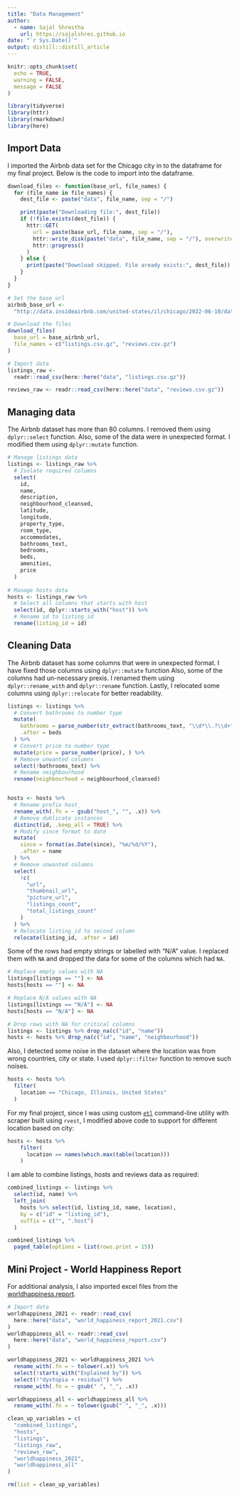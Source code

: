 ```yaml
---
title: "Data Management"
author:
  - name: Sajal Shrestha 
    url: https://sajalshres.github.io
date: "`r Sys.Date()`"
output: distill::distill_article
---
```


```r
knitr::opts_chunk$set(
  echo = TRUE,
  warning = FALSE,
  message = FALSE
)
```

```r
library(tidyverse)
library(httr)
library(rmarkdown)
library(here)
```

## Import Data

I imported the Airbnb data set for the Chicago city in to the dataframe for my final project. Below is the code to import into the dataframe.

```r
download_files <- function(base_url, file_names) {
  for (file_name in file_names) {
    dest_file <- paste("data", file_name, sep = "/")

    print(paste("Downloading file:", dest_file))
    if (!file.exists(dest_file)) {
      httr::GET(
        url = paste(base_url, file_name, sep = "/"),
        httr::write_disk(paste("data", file_name, sep = "/"), overwrite = TRUE),
        httr::progress()
      )
    } else {
      print(paste("Download skipped. File aready exists:", dest_file))
    }
  }
}

# Set the base url
airbnb_base_url <-
  "http://data.insideairbnb.com/united-states/il/chicago/2022-06-10/data"

# Download the files
download_files(
  base_url = base_airbnb_url,
  file_names = c("listings.csv.gz", "reviews.csv.gz")
)

# Import data
listings_raw <-
  readr::read_csv(here::here("data", "listings.csv.gz"))

reviews_raw <- readr::read_csv(here::here("data", "reviews.csv.gz"))
```

## Managing data

The Airbnb dataset has more than 80 columns. I removed them using `dplyr::select` function. Also, some of the data were in unexpected format. I modified them using `dplyr::mutate` function.

```r
# Manage listings data
listings <- listings_raw %>%
  # Isolate required columns
  select(
    id,
    name,
    description,
    neighbourhood_cleansed,
    latitude,
    longitude,
    property_type,
    room_type,
    accommodates,
    bathrooms_text,
    bedrooms,
    beds,
    amenities,
    price
  )
  
# Manage hosts data
hosts <- listings_raw %>%
  # Select all columns that starts with host
  select(id, dplyr::starts_with("host")) %>%
  # Rename id to listing_id
  rename(listing_id = id)
```


## Cleaning Data

The Airbnb dataset has some columns that were in unexpected format. I have fixed those columns using `dplyr::mutate` function Also, some of the columns had un-necessary prexis. I renamed them using `dplyr::rename_with` and `dplyr::rename` function. Lastly, I relocated some columns using `dplyr::relocate` for better readability.

```r
listings <- listings %>%
  # Convert bathrooms to number type
  mutate(
    bathrooms = parse_number(str_extract(bathrooms_text, "\\d*\\.?\\d+")),
    .after = beds
  ) %>%
  # Convert price to number type
  mutate(price = parse_number(price), ) %>%
  # Remove unwanted columns
  select(!bathrooms_text) %>%
  # Rename neighbourhood
  rename(neighbourhood = neighbourhood_cleansed)


hosts <- hosts %>%
  # Rename prefix host_
  rename_with(.fn = ~ gsub("host_", "", .x)) %>%
  # Remove dublicate instances
  distinct(id, .keep_all = TRUE) %>%
  # Modify since format to date
  mutate(
    since = format(as.Date(since), "%m/%d/%Y"),
    .after = name
  ) %>%
  # Remove unwanted columns
  select(
    !c(
      "url",
      "thumbnail_url",
      "picture_url",
      "listings_count",
      "total_listings_count"
    )
  ) %>%
  # Relocate listing_id to second column
  relocate(listing_id, .after = id)
```


Some of the rows had empty strings or labelled with "N/A" value. I replaced them with `NA` and dropped the data for some of the columns which had `NA`.

```r
# Replace empty values with NA
listings[listings == ""] <- NA
hosts[hosts == ""] <- NA

# Replace N/A values with NA
listings[listings == "N/A"] <- NA
hosts[hosts == "N/A"] <- NA

# Drop rows with NA for critical columns
listings <- listings %>% drop_na(c("id", "name"))
hosts <- hosts %>% drop_na(c("id", "name", "neighbourhood"))

```

Also, I detected some noise in the dataset where the location was from wrong countries, city or state. I used `dplyr::filter` function to remove such noises.

```r
hosts <- hosts %>%
  filter(
    location == "Chicago, Illinois, United States"
  )
```

For my final project, since I was using custom [`etl`](https://github.com/sajalshres/sta-518-project/blob/main/etl/main.R) command-line utility with scraper built using `rvest`, I modified above code to support for different location based on city:

```r
hosts <- hosts %>%
    filter(
      location == names(which.max(table(location)))
    )
```

I am able to combine listings, hosts and reviews data as required:

```r
combined_listings <- listings %>%
  select(id, name) %>%
  left_join(
    hosts %>% select(id, listing_id, name, location), 
    by = c("id" = "listing_id"), 
    suffix = c("", ".host")
  )

combined_listings %>% 
  paged_table(options = list(rows.print = 15))
```
## Mini Project - World Happiness Report

For additional analysis, I also imported excel files from the [worldhappiness.report](https://worldhappiness.report/).

```r
# Import data
worldhappiness_2021 <- readr::read_csv(
  here::here("data", "world_happiness_report_2021.csv")
)
worldhappiness_all <- readr::read_csv(
  here::here("data", "world_happiness_report.csv")
)

worldhappiness_2021 <- worldhappiness_2021 %>%
  rename_with(.fn = ~ tolower(.x)) %>%
  select(!starts_with("Explained by")) %>%
  select(!"dystopia + residual") %>%
  rename_with(.fn = ~ gsub(" ", "_", .x))

worldhappiness_all <- worldhappiness_all %>%
  rename_with(.fn = ~ tolower(gsub(" ", "_", .x)))
```


```r
clean_up_variables = c(
  "combined_listings",
  "hosts",
  "listings",
  "listings_raw",
  "reviews_raw",
  "worldhappiness_2021",
  "worldhappiness_all"
)

rm(list = clean_up_variables)
```

